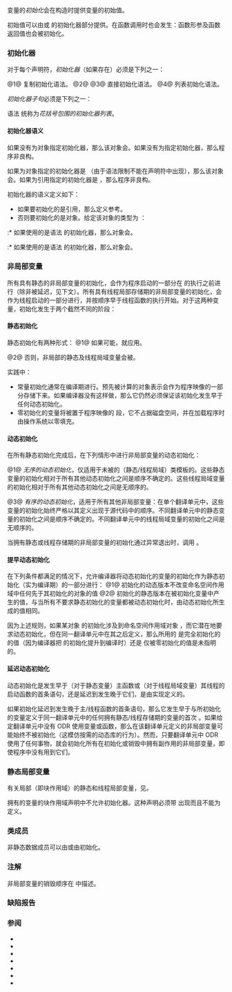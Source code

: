 {{title|初始化}}
{{cpp/language/initialization/navbar}}
变量的''初始化''会在构造时提供变量的初始值。

初始值可以由{{rlp|declarations|声明符}}或 {{rlp|new|new 表达式}}的初始化器部分提供。在函数调用时也会发生：函数形参及函数返回值也会被初始化。

===初始化器===
对于每个声明符，''初始化器''（如果存在）必须是下列之一：

{{sdsc begin}}
{{sdsc|num=1|1=
{{ttb|1==}} {{spar|表达式}}
}}
{{sdsc|num=2|notes=&lt;br&gt;&lt;br&gt;{{mark since c++20}}|1=
{{ttb|1== {}&lt;!----&gt;}}&lt;br&gt;{{ttb|1== {}} {{spar|初始化器列表}} {{ttb|}&lt;!----&gt;}}&lt;br&gt;{{ttb|1== {}} {{spar|指派初始化器列表}} {{ttb|}&lt;!----&gt;}}
}}
{{sdsc|num=3|notes={{mark until c++11}}&lt;br&gt;{{mark since c++11}}|
{{ttb|(}} {{spar|表达式列表}} {{ttb|)}}&lt;br&gt;{{ttb|(}} {{spar|初始化器列表}} {{ttb|)}}
}}
{{sdsc|num=4|notes={{mark since c++11}}&lt;br&gt;{{mark since c++11}}&lt;br&gt;{{mark since c++20}}|
{{ttb|{}&lt;!----&gt;}}&lt;br&gt;{{ttb|{}} {{spar|初始化器列表}} {{ttb|}&lt;!----&gt;}}&lt;br&gt;{{ttb|{}} {{spar|指派初始化器列表}} {{ttb|}&lt;!----&gt;}}
}}
{{sdsc end}}

@1@ 复制初始化语法。
@2@ {{rev inl|until=c++11|聚合初始化语法。}}{{rev inl|since=c++11|列表初始化语法。}}
@3@ 直接初始化语法。
@4@ 列表初始化语法。

{{par begin}}
{{par|{{spar|表达式}}|（无括号的{{rlp|operator other#内建的逗号运算符|逗号表达式}}以外的）任意表达式}}
{{par|{{spar|表达式列表}}|（无括号的逗号表达式以外的）任意表达式组成的逗号分隔列表}}
{{par|{{spar|初始化器列表}}|初始化器子句（见下文）组成的逗号分隔列表}}
{{par|{{spar|指派初始化器列表}}|{{rlp|aggregate initialization#指派初始化器|指派初始化器子句}}组成的逗号分隔列表}}
{{par end}}


''初始化器子句''{{sep}}必须是下列之一：

{{sdsc begin}}
{{sdsc|num=1|
{{spar|表达式}}
}}
{{sdsc|num=2|
{{ttb|{}&lt;!----&gt;}}
}}
{{sdsc|num=3|
{{ttb|{}} {{spar|初始化器列表}} {{ttb|}&lt;!----&gt;}}
}}
{{sdsc|num=4|notes={{mark since c++20}}|
{{ttb|{}} {{spar|指派初始化器列表}} {{ttb|}&lt;!----&gt;}}
}}
{{sdsc end}}

语法 {{v|2-4}} 统称为''花括号包围的初始化器列表''。

====初始化器语义====
如果没有为对象指定初始化器，那么该对象会{{rlp|default initialization|默认初始化}}。如果没有为{{rlp|reference|引用}}指定初始化器，那么程序非良构。

如果为对象指定的初始化器是 {{c|()}}（由于语法限制不能在声明符中出现），那么该对象会{{rlp|value initialization|值初始化}}。如果为引用指定的初始化器是 {{c|()}}，那么程序非良构。

初始化器的语义定义如下：
* 如果要初始化的是引用，那么定义参考{{rlp|reference initialization|引用初始化}}。
* 否则要初始化的是对象。给定该对象的类型为 {{tt|T}}：
:* 如果使用的是语法 {{v|1}} 的初始化器，那么对象会{{rlp|copy initialization|复制初始化}}。
{{rev begin}}
{{rev|until=c++11|
:* 如果使用的是语法 {{v|2}} 的初始化器：
::* 如果 {{tt|T}} 是{{rlp|aggregate initialization#定义|聚合体}}，那么就会应用{{rlp|aggregate initialization|聚合初始化}}。
::* 如果 {{tt|T}} 是[[cpp/named req/ScalarType|标量类型]]，那么 {{c|1=T x = { a };}} 等价于 {{c|1=T x = a;}}。
::* 否则程序非良构。
}}
{{rev|since=c++11|
:* 如果使用的是语法 {{v|2}} 或 {{v|4}} 的初始化器，那么对象会{{rlp|list initialization|列表初始化}}。
}}
{{rev end}}
:* 如果使用的是语法 {{v|3}} 的初始化器，那么对象会{{rlp|direct initialization|直接初始化}}。

{{source|1=
#include &lt;string&gt;

std::string s1;           // 默认初始化
std::string s2();         // 不是初始化！
                          // 实际上声明了没有形参并且返回 std::string 的函数 “s2”
std::string s3 = "hello"; // 复制初始化
std::string s4("hello");  // 直接初始化
std::string s5{'a'};      // 列表初始化（C++11 起）

char a[3] = {'a', 'b'}; // 聚合初始化（C++11 起是列表初始化的一部分）
char&amp; c = a[0];         // 引用初始化
}}

===非局部变量===
所有具有静态{{rlp|storage duration|存储期}}的非局部变量的初始化，会作为程序启动的一部分在 {{rlp|main function|main 函数}}的执行之前进行（除非被延迟，见下文）。所有具有线程局部存储期的非局部变量的初始化，会作为线程启动的一部分进行，并按顺序早于线程函数的执行开始。对于这两种变量，初始化发生于两个截然不同的阶段：

====静态初始化====
静态初始化有两种形式：
@1@ 如果可能，就应用{{rlp|constant initialization|常量初始化}}。

@2@ 否则，非局部的静态及线程局域变量会被{{rlp|zero initialization|零初始化}}。

实践中：
* 常量初始化通常在编译期进行。预先被计算的对象表示会作为程序映像的一部分存储下来。如果编译器没有这样做，那么它仍然必须保证该初始化发生早于任何动态初始化。
* 零初始化的变量将被置于程序映像的 {{tt|.bss}} 段，它不占据磁盘空间，并在加载程序时由操作系统以零填充。

====动态初始化====
在所有静态初始化完成后，在下列情形中进行非局部变量的动态初始化：

@1@ ''无序的动态初始化''，仅适用于未被{{rlp|template specialization|显式特化}}的（静态/线程局域）类模板的{{rlp|static|静态数据成员}}{{rev inl|since=c++14|及{{rlp|variable template|变量模板}}}}。这些静态变量的初始化相对于所有其他动态初始化之间是顺序不确定的{{rev inl|since=c++17|，除非程序在初始化某个变量之前开始了一个线程，此时初始化则是无顺序的}}。这些线程局域变量的初始化相对于所有其他动态初始化之间是无顺序的。

{{rrev|since=c++17|
@2@ ''部分有序的动态初始化''，适用于并未被隐式或显式实例化的特化的所有内联变量。如果一个部分有序的 V 在每个翻译单元中比有序或部分有序的 W 更早定义，那么 V 的初始化按顺序早于（或若程序启动了线程，则为先发生于）W 的初始化。
}}

@3@ ''有序的动态初始化''，适用于所有其他非局部变量：在单个翻译单元中，这些变量的初始化始终严格以其定义出现于源代码中的顺序{{rlp|eval order|定序}}。不同翻译单元中的静态变量的初始化之间是顺序不确定的。不同翻译单元中的线程局域变量的初始化之间是无顺序的。

当拥有静态或线程存储期的非局部变量的初始化通过异常退出时，调用 {{lc|std::terminate}}。

====提早动态初始化====
在下列条件都满足的情况下，允许编译器将动态初始化的变量的初始化作为静态初始化（实为编译期）的一部分进行：
@1@ 初始化的动态版本不改变命名空间作用域中任何先于其初始化的对象的值
@2@ 初始化的静态版本在被初始化变量中产生的值，与当所有不要求静态初始化的变量都被动态初始化时，由动态初始化所生成的值相同。

因为上述规则，如果某对象 {{tt|o1}} 的初始化涉及到命名空间作用域对象 {{tt|o2}}，而它潜在地要求动态初始化，但在同一翻译单元中在其之后定义，那么所用的 {{tt|o2}} 是完全初始化的 {{tt|o2}} 的值（因为编译器把 {{tt|o2}} 的初始化提升到编译时）还是 {{tt|o2}} 仅被零初始化的值是未指明的。
{{source|1=
inline double fd() { return 1.0; }

extern double d1;

double d2 = d1;   // 未指明：
                  // 如果 d1 被动态初始化则动态初始化为 0.0，或
                  // 如果 d1 被静态初始化则动态初始化为 1.0，或
                  // 静态初始化为 0.0（因为当两个变量都被动态初始化时将为这个值）

double d1 = fd(); // 可能静态或动态初始化为 1.0
}}

====延迟动态初始化====
动态初始化是发生早于（对于静态变量）主函数或（对于线程局域变量）其线程的启动函数的首条语句，还是延迟到发生晚于它们，是由实现定义的。

如果{{rev inl|since=c++17|非内联变量的}}初始化延迟到发生晚于主/线程函数的首条语句，那么它发生早于与所初始化的变量定义于同一翻译单元中的任何拥有静态/线程存储期的变量的首次 {{rlps|definition#ODR 使用}}。如果给定翻译单元中没有 ODR 使用变量或函数，那么在该翻译单元定义的非局部变量可能始终不被初始化（这模仿按需的动态库的行为）。然而，只要翻译单元中 ODR 使用了任何事物，就会初始化所有在初始化或销毁中拥有副作用的非局部变量，即使程序中没有用到它们。

{{rrev|since=c++17|
如果内联变量的初始化被延迟，那么它发生早于这个特定变量的首次 {{rlps|definition#ODR 使用}}。
}}

{{source|1=
// ============
// == 文件 1 ==

#include "a.h"
#include "b.h"

B b;
A::A() { b.Use(); }

// ============
// == 文件 2 ==

#include "a.h"

A a;

// ============
// == 文件 3 ==

#include "a.h"
#include "b.h"

extern A a;
extern B b;

int main()
{
    a.Use();
    b.Use();
}

// 如果 a 在进入 main 之前被初始化，那么 b 可能在 A::A() 使用它的时间点仍未被初始化
// （因为动态初始化在翻译单元间是顺序不确定的）

// 如果 a 在某个 main 的首条语句之后的时间点初始化
// （它 ODR 使用了定义于文件 1 的函数，强制其初始化得以运行），
// 那么 b 将在 A::A 使用它前初始化
}}

===静态局部变量===
有关局部（即块作用域）的静态和线程局部变量，见{{rlps|storage duration#静态块变量}}。

拥有{{rlp|storage duration#链接|外部或内部链接}}的变量的块作用域声明中不允许初始化器。这种声明必须带 {{c/core|extern}} 出现而且不能为定义。

===类成员===
非静态数据成员可以由{{rlp|initializer list|成员初始化器列表}}或由{{rlp|data members#成员初始化|默认成员初始化器}}初始化。

===注解===
非局部变量的销毁顺序在 {{lc|std::exit}} 中描述。

===缺陷报告===
{{dr list begin}}
{{dr list item|wg=cwg|dr=270|std=C++98|before=未指定类模板的静态数据成员的初始化顺序|after=除显式特殊化和定义外均指定为无序}}
{{dr list item|wg=cwg|dr=441|std=C++98|before=具有静态存储期的非局部引用不一定会在动态初始化前初始化|after=归类为静态初始化，总会在动态初始化前初始化}}
{{dr list item|wg=cwg|dr=1415|std=C++98|before=块作用域 {{c/core|extern}} 变量的声明可以是定义|after=不能是定义（禁止在此类声明中出现初始化器）}}
{{dr list item|wg=cwg|dr=2599|std=C++98|before=不明确初始化是否包含对初始化器中函数实参的求值|after=包含}}
{{dr list end}}

===参阅===
* {{rlp|copy elision|复制消除}}
* {{rlp|converting constructor|转换构造函数}}
* {{rlp|copy constructor|复制构造函数}}
* {{rlp|default constructor|默认构造函数}}
* {{rlpt|explicit}}
* {{rlp|move constructor|移动构造函数}}
* {{rlpt|new}}
{{dsc begin}}
{{dsc see c|c/language/initialization|初始化|nomono=true}}
{{dsc end}}

{{langlinks|en|es|ja|ru}}